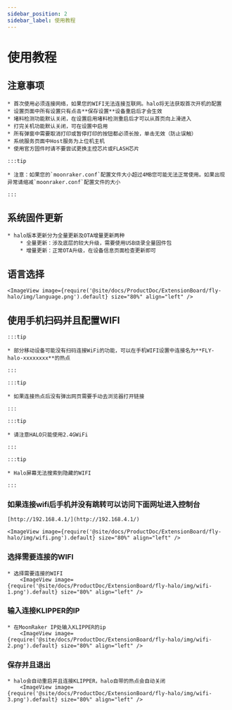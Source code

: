 ```yaml
---
sidebar_position: 2
sidebar_label: 使用教程
---
```



# 使用教程

## 注意事项

    * 首次使用必须连接网络，如果您的WIFI无法连接互联网。halo将无法获取首次开机的配置
    * 设置页面中所有设置只有点击**保存设置**设备重启后才会生效
    * 堵料检测功能默认关闭，在设置启用堵料检测重启后才可以从首页向上滑进入
    * 打完关机功能默认关闭，可在设置中启用
    * 所有弹窗中需要取消打印或暂停打印的按钮都必须长按，单击无效（防止误触）
    * 系统服务页面中Host服务为上位机主机
    * 使用官方固件时请不要尝试更换主控芯片或FLASH芯片

    :::tip

    * 注意：如果您的`moonraker.conf`配置文件大小超过4MB您可能无法正常使用。如果出现异常请缩减`moonraker.conf`配置文件的大小

    :::

## 系统固件更新

    * halo版本更新分为全量更新及OTA增量更新两种
        * 全量更新：涉及底层的较大升级，需要使用USB烧录全量固件包
        * 增量更新：正常OTA升级，在设备信息页面检查更新即可

## 语言选择

    <ImageView image={require('@site/docs/ProductDoc/ExtensionBoard/fly-halo/img/language.png').default} size="80%" align="left" />

## 使用手机扫码并且配置WIFI

    :::tip

    * 部分移动设备可能没有扫码连接WiFi的功能，可以在手机WIFI设置中连接名为**FLY-halo-xxxxxxxx**的热点

    :::

    :::tip

    * 如果连接热点后没有弹出网页需要手动去浏览器打开链接

    :::

    :::tip

    * 请注意HALO只能使用2.4GWiFi

    :::

    :::tip

    * Halo屏幕无法搜索到隐藏的WIFI

    :::

### 如果连接wifi后手机并没有跳转可以访问下面网址进入控制台

    [http://192.168.4.1/](http://192.168.4.1/)

    <ImageView image={require('@site/docs/ProductDoc/ExtensionBoard/fly-halo/img/wifi.png').default} size="80%" align="left" />

### 选择需要连接的WIFI

    * 选择需要连接的WIFI
        <ImageView image={require('@site/docs/ProductDoc/ExtensionBoard/fly-halo/img/wifi-1.png').default} size="80%" align="left" />


### 输入连接KLIPPER的IP

    * 在MoonRaker IP处输入KLIPPER的ip
        <ImageView image={require('@site/docs/ProductDoc/ExtensionBoard/fly-halo/img/wifi-2.png').default} size="80%" align="left" />


### 保存并且退出

    * halo会自动重启并且连接KLIPPER，halo自带的热点会自动关闭
        <ImageView image={require('@site/docs/ProductDoc/ExtensionBoard/fly-halo/img/wifi-3.png').default} size="80%" align="left" />

